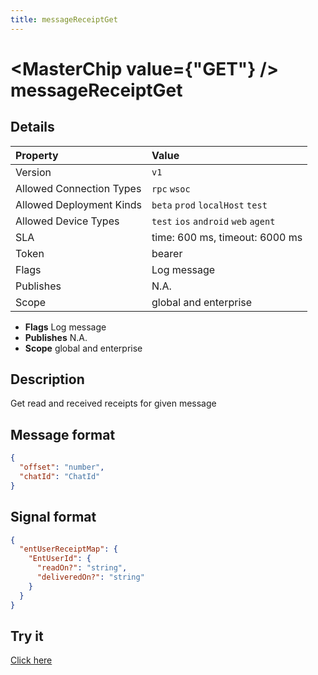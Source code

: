 ```yaml
---
title: messageReceiptGet
---
```



# <MasterChip value={"GET"} /> messageReceiptGet

## Details

| Property | Value | 
| :--- | :--- | 
| Version | `v1` |
| Allowed Connection Types | `rpc` `wsoc`  |
| Allowed Deployment Kinds | `beta` `prod` `localHost` `test`  |
| Allowed Device Types | `test` `ios` `android` `web` `agent`  |
| SLA | time: 600 ms, timeout: 6000 ms |
| Token | bearer |
| Flags | Log message |
| Publishes | N.A. |
| Scope | global and enterprise |


- **Flags** Log message
- **Publishes** N.A.
- **Scope** global and enterprise


## Description

Get read and received receipts for given message

## Message format

```json
{
  "offset": "number",
  "chatId": "ChatId"
}
```

## Signal format

```json
{
  "entUserReceiptMap": {
    "EntUserId": {
      "readOn?": "string",
      "deliveredOn?": "string"
    }
  }
}
```

## Try it

[Click here](https://web.neome.ai/api?path=home_aside_messageReceiptGet)

